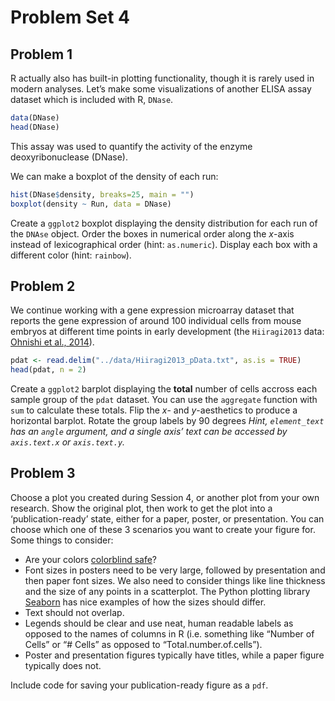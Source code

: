 # Problem Set 4

## Problem 1

R actually also has built-in plotting functionality, though it is rarely used in modern analyses. 
Let's make some visualizations of another ELISA assay dataset which is included with R, `DNase`.
```r
data(DNase)
head(DNase)
```
This assay was used to quantify the activity of the enzyme deoxyribonuclease (DNase). 

We can make a boxplot of the density of each run:
```r
hist(DNase$density, breaks=25, main = "")
boxplot(density ~ Run, data = DNase)
```

Create a `ggplot2` boxplot displaying the density distribution for each run
of the `DNAse` object. Order the boxes in numerical order along the $x$-axis 
instead of lexicographical order (hint: `as.numeric`). Display each box with 
a different color (hint: `rainbow`). 

## Problem 2

We continue working with a gene expression microarray dataset that reports the 
gene expression of around 100 individual cells from mouse embryos at different 
time points in early development
(the `Hiiragi2013` data: [Ohnishi et al., 2014](https://www.ncbi.nlm.nih.gov/pubmed/24292013)). 
```r
pdat <- read.delim("../data/Hiiragi2013_pData.txt", as.is = TRUE)
head(pdat, n = 2)
```

Create a `ggplot2` barplot displaying the **total** number of cells accross each sample group of the `pdat` dataset. 
You can use the `aggregate` function with `sum` to calculate these totals. 
Flip the $x$- and $y$-aesthetics to produce a horizontal barplot. 
Rotate the group labels by 90 degrees *Hint, `element_text` has an `angle` argument, and a single axis' text can be accessed by `axis.text.x` or `axis.text.y`.*

## Problem 3
Choose a plot you created during Session 4, or another plot from your own research. 
Show the original plot, then work to get the plot into a 'publication-ready' state, either for a paper, poster, or presentation. You can choose which one of these 3 scenarios you want to create your figure for. 
Some things to consider:

- Are your colors [colorblind safe](https://cran.r-project.org/web/packages/colorBlindness/vignettes/colorBlindness.html)?
- Font sizes in posters need to be very large, followed by presentation and then paper font sizes. We also need to consider things like line thickness and the size of any points in a scatterplot. The Python plotting library [Seaborn](https://seaborn.pydata.org/tutorial/aesthetics.html) has nice examples of how the sizes should differ. 
- Text should not overlap. 
- Legends should be clear and use neat, human readable labels as opposed to the names of columns in R (i.e. something like "Number of Cells" or "# Cells" as opposed to "Total.number.of.cells").
- Poster and presentation figures typically have titles, while a paper figure typically does not. 

Include code for saving your publication-ready figure as a `pdf`. 